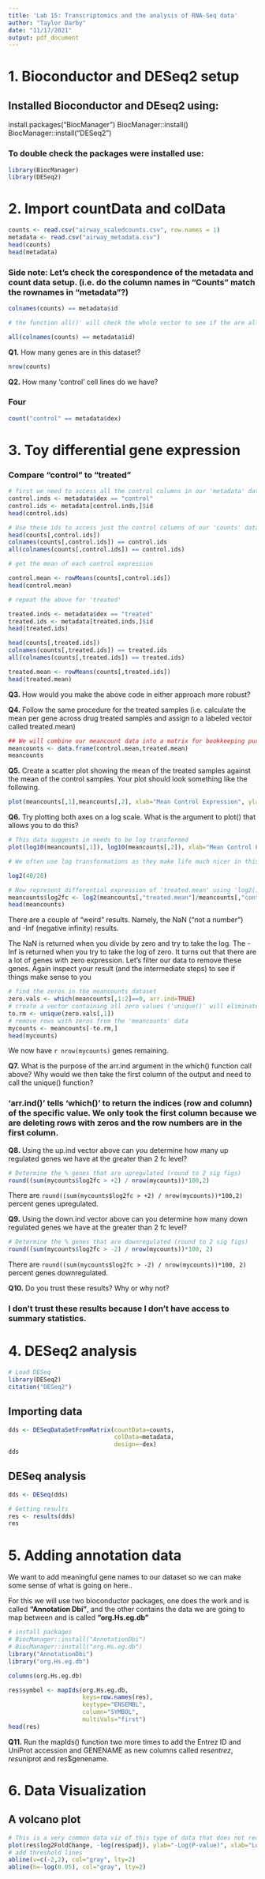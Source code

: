 ```yaml
---
title: 'Lab 15: Transcriptomics and the analysis of RNA-Seq data'
author: "Taylor Darby"
date: "11/17/2021"
output: pdf_document
---
```


# 1. Bioconductor and DESeq2 setup

## Installed Bioconductor and DEseq2 using:
install.packages("BiocManager")
BiocManager::install()
BiocManager::install("DESeq2")

### To double check the packages were installed use:

```r
library(BiocManager)
library(DESeq2)
```


# 2. Import countData and colData

```r
counts <- read.csv("airway_scaledcounts.csv", row.names = 1)
metadata <- read.csv("airway_metadata.csv")
head(counts)
head(metadata)
```

### Side note: Let's check the corespondence of the metadata and count data setup. (i.e. do the column names in "Counts" match the rownames in "metadata"?)

```r
colnames(counts) == metadata$id

# the function all()' will check the whole vector to see if the are all the same value (i.e. "TRUE")

all(colnames(counts) == metadata$id)
```

**Q1.** How many genes are in this dataset?

```r
nrow(counts)
```

**Q2.** How many ‘control’ cell lines do we have?

### Four

```r
count("control" == metadata$dex)
```


# 3. Toy differential gene expression

### Compare "control" to "treated"

```r
# first we need to access all the control columns in our 'metadata' data to access ids.
control.inds <- metadata$dex == "control"
control.ids <- metadata[control.inds,]$id
head(control.ids)
```

```r
# Use these ids to access just the control columns of our 'counts' data
head(counts[,control.ids])
colnames(counts[,control.ids]) == control.ids
all(colnames(counts[,control.ids]) == control.ids)
```

```r
# get the mean of each control expression

control.mean <- rowMeans(counts[,control.ids])
head(control.mean)
```

```r
# repeat the above for 'treated'

treated.inds <- metadata$dex == "treated"
treated.ids <- metadata[treated.inds,]$id
head(treated.ids)

head(counts[,treated.ids])
colnames(counts[,treated.ids]) == treated.ids
all(colnames(counts[,treated.ids]) == treated.ids)

treated.mean <- rowMeans(counts[,treated.ids])
head(treated.mean)
```

**Q3.** How would you make the above code in either approach more robust?


**Q4.** Follow the same procedure for the treated samples (i.e. calculate the mean per gene across drug treated samples and assign to a labeled vector called treated.mean)


```r
## We will combine our meancount data into a matrix for bookkeeping purposes
meancounts <- data.frame(control.mean,treated.mean)
meancounts
```

**Q5.** Create a scatter plot showing the mean of the treated samples against the mean of the control samples. Your plot should look something like the following.

```r
plot(meancounts[,1],meancounts[,2], xlab="Mean Control Expression", ylab="Mean Treated Expression")
```




**Q6.** Try plotting both axes on a log scale. What is the argument to plot() that allows you to do this?

```r
# This data suggests in needs to be log transformed
plot(log10(meancounts[,1]), log10(meancounts[,2]), xlab="Mean Control Expression", ylab="Mean Treated Expression")
```

```r
# We often use log transformations as they make life much nicer in this world. Here is an example of 'log2()' which represents fold change. positive log2 indicates positive change and negative log2 indicates negative change.

log2(40/20)
```

```r
# Now represent differential expression of 'treated.mean' using 'log2()' and add results to a new column in 'meancounts'
meancounts$log2fc <- log2(meancounts[,"treated.mean"]/meancounts[,"control.mean"])
head(meancounts)
```

There are a couple of “weird” results. Namely, the NaN (“not a number”) and -Inf (negative infinity) results.

The NaN is returned when you divide by zero and try to take the log. The -Inf is returned when you try to take the log of zero. It turns out that there are a lot of genes with zero expression. Let’s filter our data to remove these genes. Again inspect your result (and the intermediate steps) to see if things make sense to you

```r
# find the zeros in the meancounts dataset
zero.vals <- which(meancounts[,1:2]==0, arr.ind=TRUE)
# create a vector containing all zero values ('unique()' will eliminate duplicate values)
to.rm <- unique(zero.vals[,1])
# remove rows with zeros from the 'meancounts' data
mycounts <- meancounts[-to.rm,]
head(mycounts)
```

We now have `r nrow(mycounts)` genes remaining.


**Q7.** What is the purpose of the arr.ind argument in the which() function call above? Why would we then take the first column of the output and need to call the unique() function?

### 'arr.ind()' tells 'which()' to return the indices (row and column) of the specific value. We only took the first column because we are deleting rows with zeros and the row numbers are in the first column.


**Q8.** Using the up.ind vector above can you determine how many up regulated genes we have at the greater than 2 fc level? 

```r
# Determine the % genes that are upregulated (round to 2 sig figs)
round((sum(mycounts$log2fc > +2) / nrow(mycounts))*100,2)
```

There are `round((sum(mycounts$log2fc > +2) / nrow(mycounts))*100,2)` percent genes upregulated.

**Q9.** Using the down.ind vector above can you determine how many down regulated genes we have at the greater than 2 fc level? 

```r
# Determine the % genes that are downregulated (round to 2 sig figs)
round((sum(mycounts$log2fc > -2) / nrow(mycounts))*100, 2)
```
There are `round((sum(mycounts$log2fc > -2) / nrow(mycounts))*100, 2)` percent genes downregulated.


**Q10.** Do you trust these results? Why or why not?

### I don't trust these results because I don't have access to summary statistics.


# 4. DESeq2 analysis

```r
# Load DESeq
library(DESeq2)
citation("DESeq2")
```

## Importing data

```r
dds <- DESeqDataSetFromMatrix(countData=counts,
                              colData=metadata,
                              design=~dex)
dds
```

## DESeq analysis

```r
dds <- DESeq(dds)
```

```r
# Getting results
res <- results(dds)
res
```

# 5. Adding annotation data

We want to add meaningful gene names to our dataset so we can make some sense of what is going on here..

For this we will use two bioconductor packages, one does the work and is called **"Annotation Dbi"**, and the other contains the data we are going to map between and is called **"org.Hs.eg.db"**

```r
# install packages
# BiocManager::install("AnnotationDbi")
# BiocManager::install("org.Hs.eg.db")
library("AnnotationDbi")
library("org.Hs.eg.db")
```
```r
columns(org.Hs.eg.db)
```


```r
res$symbol <- mapIds(org.Hs.eg.db,
                     keys=row.names(res),
                     keytype="ENSEMBL",
                     column="SYMBOL",
                     multiVals="first")
head(res)
```

**Q11.** Run the mapIds() function two more times to add the Entrez ID and UniProt accession and GENENAME as new columns called res$entrez, res$uniprot and res$genename.



# 6. Data Visualization

## A volcano plot

```r
# This is a very common data viz of this type of data that does not really look like a volcano
plot(res$log2FoldChange, -log(res$padj), ylab="-Log(P-value)", xlab="Log2(FoldChange)")
# add threshold lines
abline(v=c(-2,2), col="gray", lty=2)
abline(h=-log(0.05), col="gray", lty=2)
```


